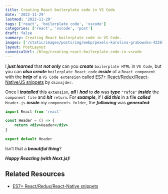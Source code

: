 ```yaml
---
title: Creating React boilerplate code in VS Code
date: '2022-11-29'
lastmod: '2022-11-29'
tags: ['react', 'boilerplate code', 'vscode']
categories: ['react', 'vscode', 'post']
draft: false
summary: Creating React boilerplate code in VS Code.
images: ['/static/images/posts/img/webp/pexels-karolina-grabowska-4226794.webp']
layout: PostLayout
canonicalUrl: /blog/creating-react-boilerplate-code-in-vscode
---
```


<Pexels
	src="/static/images/posts/img/webp/pexels-karolina-grabowska-4226794.webp"
	author="Karolina Grabowska"
	alt="Creaing React boilerplate code in VS Code"
	srcUrl="https://www.pexels.com/photo/wooden-plate-with-metal-spoons-on-beige-background-4226794/"
	authorUrl="https://www.pexels.com/@karolina-grabowska/"
/>

I **_just learned_** that **_not only_** can you **_create_** `boilerplate HTML`
in `VS Code`, but you can **_also create_** `boilerplate React code`
**_inside_** of a `React component` with the **_help_** of a `VS Code extension`
called
[ES7+ React/Redux/React-Native/JS snippets](https://marketplace.visualstudio.com/items?itemName=dsznajder.es7-react-js-snippets)
by `dsznajder`.

Once I **_installed_** this `extension`, **_all_** I **_had_** to **_do_** was
**_type_** `"rafce"` **_inside_** the `component file` and **_hit_** `return`.
For **_example_**, if I **_did this_** in a file **_called_** `Header.js`
**_inside_** my `components folder`, the **_following_** was **_generated_**:

```jsx
import React from 'react'

const Header = () => {
	return <div>Header</div>
}

export default Header
```

Isn’t that a **_beautiful thing_**?

**_Happy Reacting (with Next.js)_**!

## Related Resources

-   [ES7+ React/Redux/React-Native snippets](https://marketplace.visualstudio.com/items?itemName=dsznajder.es7-react-js-snippets)
